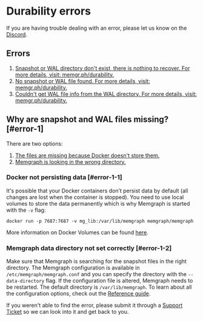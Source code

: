 
# Durability errors

<Callout type="info">
If you are having trouble dealing with an error, please let us know on the <a href="https://www.discord.gg/memgraph"
target="_blank">Discord</a>.
</Callout>

## Errors

1. [Snapshot or WAL directory don't exist, there is nothing to recover. For more
   details, visit: memgr.ph/durability.](#error-1)
2. [No snapshot or WAL file found. For more details, visit:
   memgr.ph/durability.](#error-1)
3. [Couldn't get WAL file info from the WAL directory. For more details, visit:
   memgr.ph/durability.](#error-1)

## Why are snapshot and WAL files missing? [#error-1]

There are two options:
1. [The files are missing because Docker doesn't store them.](#error-1-1)
2. [Memgraph is looking in the wrong directory.](#error-1-2)

### Docker not persisting data [#error-1-1]

It's possible that your Docker containers don’t persist data by default (all
changes are lost when the container is stopped). You need to use local volumes
to store the data permanently which is why Memgraph is started with the `-v`
flag:

```console
docker run -p 7687:7687 -v mg_lib:/var/lib/memgraph memgraph/memgraph
```

More information on Docker Volumes can be found
[here](https://docs.docker.com/storage/volumes/).

### Memgraph data directory not set correctly [#error-1-2]

Make sure that Memgraph is searching for the snapshot files in the right
directory. The Memgraph configuration is available in
`/etc/memgraph/memgraph.conf` and you can specify the directory with the
`--data-directory` flag. If the configuration file is altered, Memgraph needs to
be restarted. The default directory is `/var/lib/memgraph`. To learn about all
the configuration options, check out the [Reference guide](/memgraph/reference-guide/configuration).

<Callout type="info">
If you weren't able to find the error, please submit it through a <a href="https://support.memgraph.com"
target="_blank">Support Ticket</a> so we can look into it and get back to you.
</Callout>
